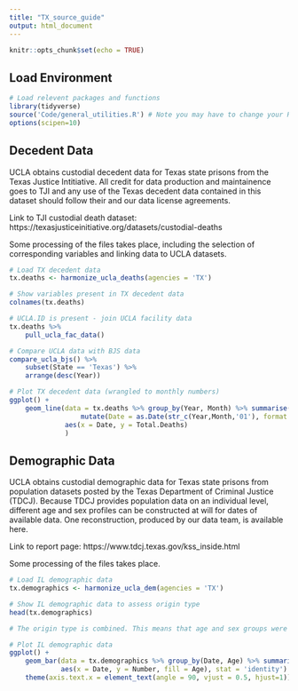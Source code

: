```yaml
---
title: "TX_source_guide"
output: html_document
---
```


```r
knitr::opts_chunk$set(echo = TRUE)
```

## Load Environment

```r
# Load relevent packages and functions
library(tidyverse)
source('Code/general_utilities.R') # Note you may have to change your Rmarkdown option for evaluate chunks to project instead of document
options(scipen=10)
```

## Decedent Data

UCLA obtains custodial decedent data for Texas state prisons from the Texas Justice Intitiative. All credit for data production and maintainence goes to TJI and any use of the Texas decedent data contained in this dataset should follow their and our data license agreements.

Link to TJI custodial death dataset: https://texasjusticeinitiative.org/datasets/custodial-deaths

Some processing of the files takes place, including the selection of corresponding variables and linking data 
to UCLA datasets. 

```r
# Load TX decedent data
tx.deaths <- harmonize_ucla_deaths(agencies = 'TX')

# Show variables present in TX decedent data
colnames(tx.deaths)

# UCLA.ID is present - join UCLA facility data
tx.deaths %>%
    pull_ucla_fac_data()

# Compare UCLA data with BJS data
compare_ucla_bjs() %>%
    subset(State == 'Texas') %>%
    arrange(desc(Year))

# Plot TX decedent data (wrangled to monthly numbers)
ggplot() +
    geom_line(data = tx.deaths %>% group_by(Year, Month) %>% summarise(Total.Deaths = n()) %>% 
                  mutate(Date = as.Date(str_c(Year,Month,'01'), format = '%Y%B%d')),
              aes(x = Date, y = Total.Deaths)
              )

```


## Demographic Data

UCLA obtains custodial demographic data for Texas state prisons from population datasets posted by the Texas Department of Criminal Justice (TDCJ). Because TDCJ provides population data on an individual level, different age and sex profiles can be constructed at will for dates of available data. One reconstruction, produced by our data team, is available here.

Link to report page: https://www.tdcj.texas.gov/kss_inside.html

Some processing of the files takes place. 

```r
# Load IL demographic data
tx.demographics <- harmonize_ucla_dem(agencies = 'TX')

# Show IL demographic data to assess origin type
head(tx.demographics)

# The origin type is combined. This means that age and sex groups were aggregated and reported together.  

# Plot IL demographic data 
ggplot() +
    geom_bar(data = tx.demographics %>% group_by(Date, Age) %>% summarise(Number = sum(Number, na.rm = TRUE)),
             aes(x = Date, y = Number, fill = Age), stat = 'identity') +
    theme(axis.text.x = element_text(angle = 90, vjust = 0.5, hjust=1)) # To see dates on x axis



```

